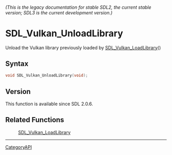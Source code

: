 ====== (This is the legacy documentation for stable SDL2, the current stable version; SDL3 is the current development version.) ======
= SDL_Vulkan_UnloadLibrary =

Unload the Vulkan library previously loaded by [[SDL_Vulkan_LoadLibrary]]() 

== Syntax ==

<syntaxhighlight lang='c'>
void SDL_Vulkan_UnloadLibrary(void);
</syntaxhighlight>

== Version ==

This function is available since SDL 2.0.6.

== Related Functions ==

:[[SDL_Vulkan_LoadLibrary]]

----
[[CategoryAPI]]


